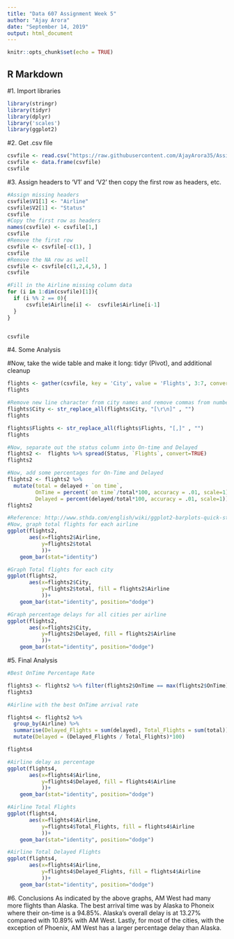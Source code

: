 ---
title: "Data 607 Assignment Week 5"
author: "Ajay Arora"
date: "September 14, 2019"
output: html_document
---

```{r setup, include=FALSE}
knitr::opts_chunk$set(echo = TRUE)
```

## R Markdown

#1. Import libraries
```{r}
library(stringr)
library(tidyr)
library(dplyr)
library('scales')
library(ggplot2)
```

#2. Get .csv file

```{r}
csvfile <- read.csv("https://raw.githubusercontent.com/AjayArora35/Assignment-Week-5/master/AssignmentWeek5.csv", header=FALSE, sep=",", stringsAsFactors=FALSE)
csvfile <- data.frame(csvfile)
csvfile
```

#3. Assign headers to 'V1' and 'V2' then copy the first row as headers, etc.

```{r}
#Assign missing headers
csvfile$V1[1] <- "Airline"
csvfile$V2[1] <- "Status"
csvfile
#Copy the first row as headers
names(csvfile) <- csvfile[1,]
csvfile
#Remove the first row
csvfile <- csvfile[-c(1), ]
csvfile
#Remove the NA row as well
csvfile <- csvfile[c(1,2,4,5), ]
csvfile

#Fill in the Airline missing column data 
for (i in 1:dim(csvfile)[1]){
  if (i %% 2 == 0){
      csvfile$Airline[i] <-  csvfile$Airline[i-1]
  }
}


csvfile
```
#4. Some Analysis

#Now, take the wide table and make it long: tidyr (Pivot), and additional cleanup

```{r}
flights <- gather(csvfile, key = 'City', value = 'Flights', 3:7, convert=TRUE)
flights

#Remove new line character from city names and remove commas from number of flights
flights$City <- str_replace_all(flights$City, "[\r\n]" , "")
flights

flights$Flights <- str_replace_all(flights$Flights, "[,]" , "")
flights

#Now, separate out the status column into On-time and Delayed 
flights2 <-  flights %>% spread(Status, `Flights`, convert=TRUE)
flights2

#Now, add some percentages for On-Time and Delayed
flights2 <- flights2 %>% 
  mutate(total = delayed + `on time`,
         OnTime = percent(`on time`/total*100, accuracy = .01, scale=1),
         Delayed = percent(delayed/total*100, accuracy = .01, scale=1))
flights2

#Reference: http://www.sthda.com/english/wiki/ggplot2-barplots-quick-start-guide-r-software-and-data-visualization
#Now, graph total flights for each airline
ggplot(flights2,
       aes(x=flights2$Airline,
           y=flights2$total
           ))+
    geom_bar(stat="identity")

#Graph Total flights for each city
ggplot(flights2,
       aes(x=flights2$City,
           y=flights2$total, fill = flights2$Airline
           ))+
    geom_bar(stat="identity", position="dodge")

#Graph percentage delays for all cities per airline
ggplot(flights2,
       aes(x=flights2$City,
           y=flights2$Delayed, fill = flights2$Airline
           ))+
    geom_bar(stat="identity", position="dodge")

```
#5. Final Analysis

```{r}
#Best OnTime Percentage Rate

flights3 <- flights2 %>% filter(flights2$OnTime == max(flights2$OnTime))
flights3

#Airline with the best OnTime arrival rate

flights4 <- flights2 %>% 
  group_by(Airline) %>% 
  summarise(Delayed_Flights = sum(delayed), Total_Flights = sum(total)) %>% 
  mutate(Delayed = (Delayed_Flights / Total_Flights)*100)

flights4

#Airline delay as percentage
ggplot(flights4,
       aes(x=flights4$Airline,
           y=flights4$Delayed, fill = flights4$Airline
           ))+
    geom_bar(stat="identity", position="dodge")

#Airline Total Flights
ggplot(flights4,
       aes(x=flights4$Airline,
           y=flights4$Total_Flights, fill = flights4$Airline
           ))+
    geom_bar(stat="identity", position="dodge")

#Airline Total Delayed Flights
ggplot(flights4,
       aes(x=flights4$Airline,
           y=flights4$Delayed_Flights, fill = flights4$Airline
           ))+
    geom_bar(stat="identity", position="dodge")
```

#6. Conclusions
As indicated by the above graphs, AM West had many more flights than Alaska.  The best arrival time was by Alaska to Phoneix where their on-time is a 94.85%.  Alaska's overall delay is at 13.27% compared with 10.89% with AM West.  Lastly, for most of the cities, with the exception of Phoenix, AM West has a larger percentage delay than Alaska.  


